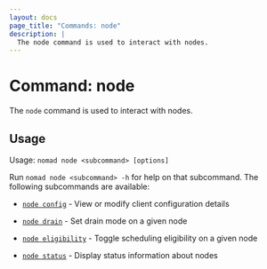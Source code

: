 ```yaml
---
layout: docs
page_title: "Commands: node"
description: |
  The node command is used to interact with nodes.
---
```


# Command: node

The `node` command is used to interact with nodes.

## Usage

Usage: `nomad node <subcommand> [options]`

Run `nomad node <subcommand> -h` for help on that subcommand. The following
subcommands are available:

- [`node config`][config] - View or modify client configuration details

- [`node drain`][drain] - Set drain mode on a given node

- [`node eligibility`][eligibility] - Toggle scheduling eligibility on a given
  node

- [`node status`][status] - Display status information about nodes

[config]: /docs/commands/node/config "View or modify client configuration details"
[drain]: /docs/commands/node/drain "Set drain mode on a given node"
[eligibility]: /docs/commands/node/eligibility "Toggle scheduling eligibility on a given node"
[status]: /docs/commands/node/status "Display status information about nodes"

